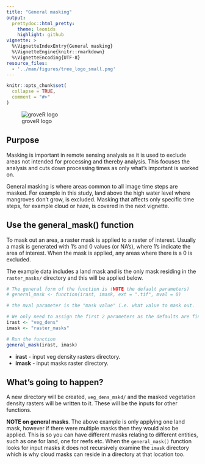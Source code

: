 ```yaml
---
title: "General masking"
output: 
  prettydoc::html_pretty:
    theme: leonids
    highlight: github
vignette: >
  %\VignetteIndexEntry{General masking}
  %\VignetteEngine{knitr::rmarkdown}
  %\VignetteEncoding{UTF-8}
resource_files:
  - '../man/figures/tree_logo_small.png'
---
```


```r
knitr::opts_chunk$set(
  collapse = TRUE,
  comment = "#>"
)
```

![groveR logo](../man/figures/tree_logo_small.png)

## Purpose
Masking is important in remote sensing analysis as it is used to exclude 
areas not intended for processing and thereby analysis. This focuses the analysis 
and cuts down processing times as only what's important is worked on.

General masking is where areas common to all image time steps are masked. For example in 
this study, land above the high water level where mangroves don't grow, is 
excluded. Masking that affects only specific time steps, for example cloud or haze, is 
covered in the next vignette.

## Use the general_mask() function
To mask out an area, a raster mask is applied to a raster of interest. Usually a 
mask is generated with 1's and 0 values (or NA's), where 1's indicate the area of 
interest. When the mask is applied, any areas where there is a 0 is excluded.

The example data includes a land mask and is the only mask residing in the 
`raster_masks/` directory and this will be applied below. 
```r
# The general form of the function is (NOTE the default parameters)
# general_mask <- function(irast, imask, ext = ".tif", mval = 0)

# the mval parameter is the "mask value" i.e. what value to mask out.

# We only need to assign the first 2 parameters as the defaults are fine
irast <- "veg_dens"
imask <- "raster_masks"

# Run the function
general_mask(irast, imask)
```

* **irast** - input veg density rasters directory.
* **imask** - input masks raster directory.

## What's going to happen?
A new directory will be created, `veg_dens_mskd/` and the masked 
vegetation density rasters will be written to it. These will be the inputs for 
other functions.

**NOTE on general masks**. The above example is only applying one land mask, 
however if there were multiple masks then they would also be applied. This is so 
you can have different masks relating to different entities, such as one for land, 
one for reefs etc. When the `general_mask()` function looks for input masks it does 
not recursively examine the `imask` directory which is why cloud masks can reside 
in a directory at that location too. 
